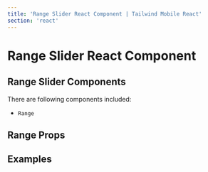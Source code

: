 ```yaml
---
title: 'Range Slider React Component | Tailwind Mobile React'
section: 'react'
---
```



# Range Slider React Component

## Range Slider Components

There are following components included:

- `Range`

## Range Props

<RangeProps />

## Examples

<RangeExample />
